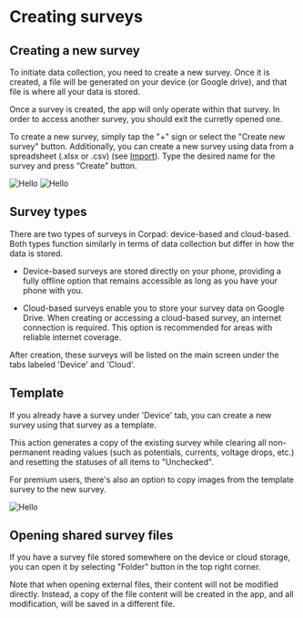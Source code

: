 
# Creating surveys

## Creating a new survey

To initiate data collection, you need to create a new survey. Once it is created, a file will be generated on your device (or Google drive), and that file is where all your data is stored.

Once a survey is created, the app will only operate within that survey. In order to access another survey, you should exit the curretly opened one.

To create a new survey, simply tap the "+" sign or select the "Create new survey" button.
Additionally, you can create a new survey using data from a spreadsheet (.xlsx or .csv) (see [Import](/import.mdx)).
Type the desired name for the survey and press “Create” button.

<ImageView>
  <Image src="/images/create/2.1.png" alt="Hello" width={300} height={300} />
  <Image src="/images/create/2.2.png" alt="Hello" width={300} height={300} />
</ImageView>

## Survey types

There are two types of surveys in Corpad: device-based and cloud-based. Both types function similarly in terms of data collection but differ in how the data is stored.

- Device-based surveys are stored directly on your phone, providing a fully offline option that remains accessible as long as you have your phone with you.

- Cloud-based surveys enable you to store your survey data on Google Drive. When creating or accessing a cloud-based survey, an internet connection is required. This option is recommended for areas with reliable internet coverage.

After creation, these surveys will be listed on the main screen under the tabs labeled 'Device' and 'Cloud'.

## Template

If you already have a survey under 'Device' tab, you can create a new survey using that survey as a template.

This action generates a copy of the existing survey while clearing all non-permanent reading values (such as potentials, currents, voltage drops, etc.) and resetting the statuses of all items to "Unchecked".

For premium users, there's also an option to copy images from the template survey to the new survey.

<ImageView>
  <Image src="/images/create/2.3.png" alt="Hello" width={300} height={300} />
</ImageView>

## Opening shared survey files

If you have a survey file stored somewhere on the device or cloud storage, you can open it by selecting "Folder" button in the top right corner. 

Note that when opening external files, their content will not be modified directly. Instead, a copy of the file content will be created in the app, and all modification, will be saved in a different file.

